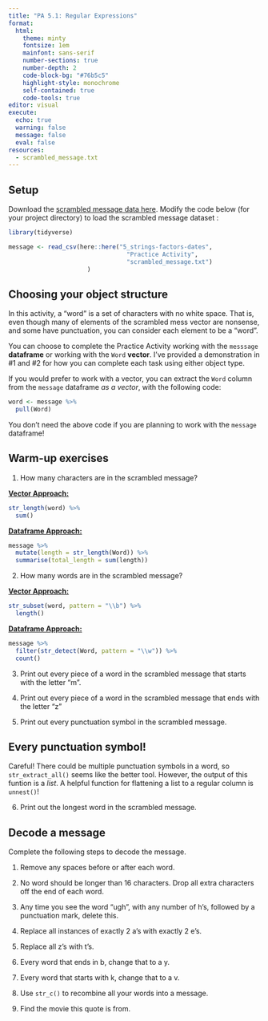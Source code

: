 ```yaml
---
title: "PA 5.1: Regular Expressions"
format: 
  html: 
    theme: minty
    fontsize: 1em
    mainfont: sans-serif
    number-sections: true
    number-depth: 2
    code-block-bg: "#76b5c5"
    highlight-style: monochrome
    self-contained: true
    code-tools: true
editor: visual
execute: 
  echo: true
  warning: false
  message: false
  eval: false
resources: 
  - scrambled_message.txt
---
```


## Setup

Download the [scrambled message data here](scrambled_message.txt). Modify the 
code below (for your project directory) to load the scrambled message dataset :

```r
library(tidyverse)
```

```r
message <- read_csv(here::here("5_strings-factors-dates", 
                                 "Practice Activity", 
                                 "scrambled_message.txt")
                      )
```

## Choosing your object structure

In this activity, a "word" is a set of characters with no white space. That is, even though many of elements of the scrambled mess vector are nonsense, and some have punctuation, you can consider each element to be a "word".

You can choose to complete the Practice Activity working with the `messsage` **dataframe** or working with the `Word` **vector**. I've provided a demonstration in #1 and #2 for how you can complete each task using either object type.

If you would prefer to work with a vector, you can extract the `Word` column from the `message` dataframe *as a vector*, with the following code:

```r
word <- message %>% 
  pull(Word)
```

::: callout-caution
You don't need the above code if you are planning to work with the `message` dataframe!
:::

## Warm-up exercises

1.  How many characters are in the scrambled message?

[**Vector Approach:**]{.underline}

```r
str_length(word) %>% 
  sum()
```

[**Dataframe Approach:**]{.underline}

```r
message %>% 
  mutate(length = str_length(Word)) %>% 
  summarise(total_length = sum(length))
```

2.  How many words are in the scrambled message?

[**Vector Approach:**]{.underline}

```r
str_subset(word, pattern = "\\b") %>% 
  length()
```

[**Dataframe Approach:**]{.underline}

```r
message %>% 
  filter(str_detect(Word, pattern = "\\w")) %>% 
  count() 
```

3.  Print out every piece of a word in the scrambled message that starts with the letter "m".

4.  Print out every piece of a word in the scrambled message that ends with the letter "z"

5.  Print out every punctuation symbol in the scrambled message.

::: callout-tip
# Every punctuation symbol!

Careful! There could be multiple punctuation symbols in a word, so `str_extract_all()` seems like the better tool. However, the output of this funtion is a *list*. A helpful function for flattening a list to a regular column is `unnest()`!
:::

6.  Print out the longest word in the scrambled message.

## Decode a message

Complete the following steps to decode the message.

1.  Remove any spaces before or after each word.

2.  No word should be longer than 16 characters. Drop all extra characters off the end of each word.

3.  Any time you see the word "ugh", with any number of h's, followed by a punctuation mark, delete this.

4.  Replace all instances of exactly 2 a's with exactly 2 e's.

5.  Replace all z's with t's.

6.  Every word that ends in b, change that to a y.

7.  Every word that starts with k, change that to a v.

8.  Use `str_c()` to recombine all your words into a message.

9.  Find the movie this quote is from.
